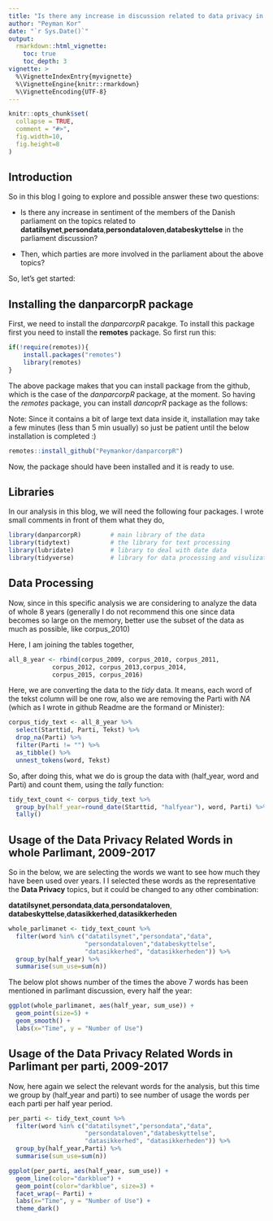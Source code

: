 ```yaml
---
title: "Is there any increase in discussion related to data privacy in the danish parliament?"
author: "Peyman Kor"
date: "`r Sys.Date()`"
output: 
  rmarkdown::html_vignette:
    toc: true
    toc_depth: 3
vignette: >
  %\VignetteIndexEntry{myvignette}
  %\VignetteEngine{knitr::rmarkdown}
  %\VignetteEncoding{UTF-8}
---
```


```r
knitr::opts_chunk$set(
  collapse = TRUE,
  comment = "#>",
  fig.width=10, 
  fig.height=8
)
```

## Introduction

So in this blog I going to explore and possible answer these two questions:

* Is there any increase in sentiment of the members of the Danish parliament on the topics related to
**datatilsynet**,**persondata**,**persondataloven**,**databeskyttelse** in the parliament discussion?

* Then, which parties are more involved in the parliament about the above topics?

So, let's get started:

## Installing the danparcorpR package

First, we need to install the *danparcorpR* pacakge. To install this package first you need to install the **remotes** package. So first run this:

```r
if(!require(remotes)){
    install.packages("remotes")
    library(remotes)
}
```


The above package makes that you can install package from the github, which is the case of the *danparcorpR* package, at the moment. So having the *remotes* package, you can install *dancoprR* package as the follows:

Note: Since it contains a bit of large text data inside it, installation may take a few minutes (less than 5 min usually) so just be patient until the below installation is completed :)


```r
remotes::install_github("Peymankor/danparcorpR")
```
Now, the package should have been installed and it is ready to use.

## Libraries

In our analysis in this blog, we will need the following four packages. I wrote small comments in front of them what they do,  

```r
library(danparcorpR)        # main library of the data
library(tidytext)           # the library for text processing
library(lubridate)          # library to deal with date data
library(tidyverse)          # library for data processing and visulization
```


## Data Processing

Now, since in this specific analysis we are considering to analyze the data of whole 8 years (generally I do not recommend this one since data becomes so large on the memory, better use the subset of the data as much as possible, like corpus_2010)

Here, I am joining the tables together,

```r
all_8_year <- rbind(corpus_2009, corpus_2010, corpus_2011,
            corpus_2012, corpus_2013,corpus_2014,
            corpus_2015, corpus_2016)
```

Here, we are converting the data to the *tidy* data. It means, each word of the tekst column will be one row, also we are removing the Parti with *NA* (which as I wrote in github Readme are the formand or Minister):

```r
corpus_tidy_text <- all_8_year %>% 
  select(Starttid, Parti, Tekst) %>%
  drop_na(Parti) %>%
  filter(Parti != "") %>% 
  as_tibble() %>%
  unnest_tokens(word, Tekst)
```

So, after doing this, what we do is group the data with (half_year, word and Parti) and count them,
using the *tally* function:

```r
tidy_text_count <- corpus_tidy_text %>% 
  group_by(half_year=round_date(Starttid, "halfyear"), word, Parti) %>% 
  tally()
```

## Usage of the Data Privacy Related Words in whole Parlimant, 2009-2017

So in the below, we are selecting the words we want to see how much they have been used over years. I I selected these words as the representative the **Data Privacy** topics, but it could be changed to any other combination:

**datatilsynet**,**persondata**,**data**,**persondataloven**,
**databeskyttelse**,**datasikkerhed**,**datasikkerheden**

```r
whole_parlimanet <- tidy_text_count %>%
  filter(word %in% c("datatilsynet","persondata","data",
                     "persondataloven","databeskyttelse",
                     "datasikkerhed", "datasikkerheden")) %>% 
  group_by(half_year) %>%   
  summarise(sum_use=sum(n))
```  

The below plot shows number of the times the above 7 words has been mentioned in parlimant discussion, every half the year:

```r
ggplot(whole_parlimanet, aes(half_year, sum_use)) +
  geom_point(size=5) +
  geom_smooth() +
  labs(x="Time", y = "Number of Use") 

```

## Usage of the Data Privacy Related Words in Parlimant per parti, 2009-2017

Now, here again we select the relevant words for the analysis, but this time we group by (half_year and parti) to see number of usage the words per each parti per half year period.

```r
per_parti <- tidy_text_count %>%
  filter(word %in% c("datatilsynet","persondata","data",
                     "persondataloven","databeskyttelse",
                     "datasikkerhed", "datasikkerheden")) %>% 
  group_by(half_year,Parti) %>%   
  summarise(sum_use=sum(n))
```


```r
ggplot(per_parti, aes(half_year, sum_use)) +
  geom_line(color="darkblue") +
  geom_point(color="darkblue", size=3) +
  facet_wrap(~ Parti) +
  labs(x="Time", y = "Number of Use") + 
  theme_dark()
```
